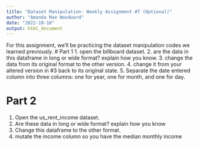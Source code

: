 ```yaml
---
title: "Dataset Manipulation- Weekly Assignment #7 (Optional)"
author: "Amanda Mae Woodward"
date: "2022-10-18"
output: html_document
---
```

For this assignment, we'll be practicing the dataset manipulation codes we learned previously. 
# Part 1
1. open the billboard dataset.
2. are the data in this dataframe in long or wide format? explain how you know. 
3. change the data from its original format to the other version. 
4. change it from your altered version in #3 back to its original state. 
5. Separate the date entered column into three columns: one for year, one for month, and one for day. 

# Part 2
1. Open the us_rent_income dataset.
2. Are these data in long or wide format? explain how you know
3. Change this dataframe to the other format.
4. mutate the income column so you have the median monthly income
